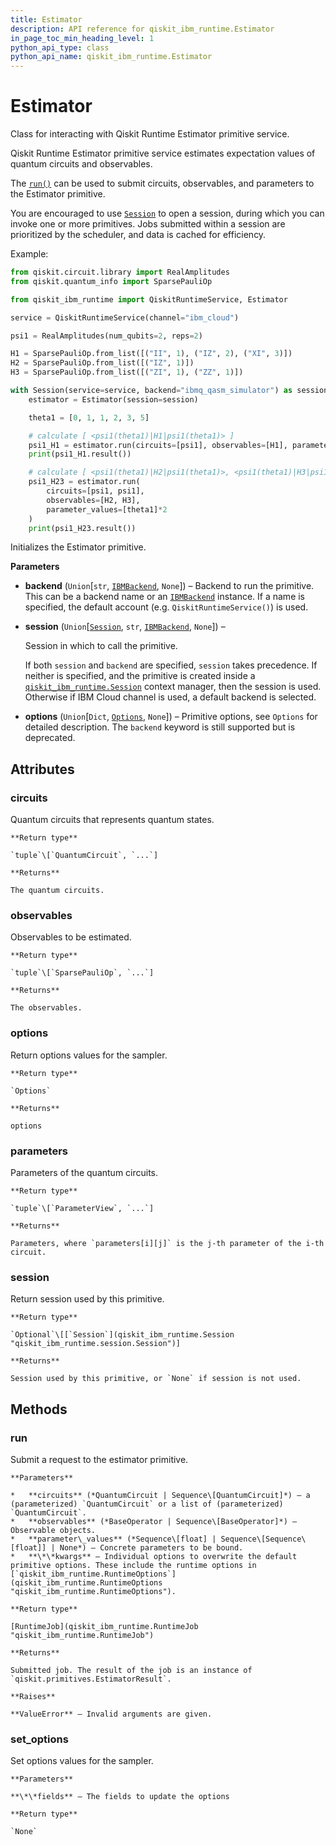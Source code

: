 ```yaml
---
title: Estimator
description: API reference for qiskit_ibm_runtime.Estimator
in_page_toc_min_heading_level: 1
python_api_type: class
python_api_name: qiskit_ibm_runtime.Estimator
---
```


# Estimator

<Class id="qiskit_ibm_runtime.Estimator" github="https://github.com/qiskit/qiskit-ibm-runtime/tree/stable/0.19/qiskit_ibm_runtime/estimator.py" signature="Estimator(backend=None, session=None, options=None)">
  Class for interacting with Qiskit Runtime Estimator primitive service.

  Qiskit Runtime Estimator primitive service estimates expectation values of quantum circuits and observables.

  The [`run()`](#qiskit_ibm_runtime.Estimator.run "qiskit_ibm_runtime.Estimator.run") can be used to submit circuits, observables, and parameters to the Estimator primitive.

  You are encouraged to use [`Session`](qiskit_ibm_runtime.Session "qiskit_ibm_runtime.Session") to open a session, during which you can invoke one or more primitives. Jobs submitted within a session are prioritized by the scheduler, and data is cached for efficiency.

  Example:

  ```python
  from qiskit.circuit.library import RealAmplitudes
  from qiskit.quantum_info import SparsePauliOp

  from qiskit_ibm_runtime import QiskitRuntimeService, Estimator

  service = QiskitRuntimeService(channel="ibm_cloud")

  psi1 = RealAmplitudes(num_qubits=2, reps=2)

  H1 = SparsePauliOp.from_list([("II", 1), ("IZ", 2), ("XI", 3)])
  H2 = SparsePauliOp.from_list([("IZ", 1)])
  H3 = SparsePauliOp.from_list([("ZI", 1), ("ZZ", 1)])

  with Session(service=service, backend="ibmq_qasm_simulator") as session:
      estimator = Estimator(session=session)

      theta1 = [0, 1, 1, 2, 3, 5]

      # calculate [ <psi1(theta1)|H1|psi1(theta1)> ]
      psi1_H1 = estimator.run(circuits=[psi1], observables=[H1], parameter_values=[theta1])
      print(psi1_H1.result())

      # calculate [ <psi1(theta1)|H2|psi1(theta1)>, <psi1(theta1)|H3|psi1(theta1)> ]
      psi1_H23 = estimator.run(
          circuits=[psi1, psi1],
          observables=[H2, H3],
          parameter_values=[theta1]*2
      )
      print(psi1_H23.result())
  ```

  Initializes the Estimator primitive.

  **Parameters**

  *   **backend** (`Union`\[`str`, [`IBMBackend`](qiskit_ibm_runtime.IBMBackend "qiskit_ibm_runtime.ibm_backend.IBMBackend"), `None`]) – Backend to run the primitive. This can be a backend name or an [`IBMBackend`](qiskit_ibm_runtime.IBMBackend "qiskit_ibm_runtime.IBMBackend") instance. If a name is specified, the default account (e.g. `QiskitRuntimeService()`) is used.

  *   **session** (`Union`\[[`Session`](qiskit_ibm_runtime.Session "qiskit_ibm_runtime.session.Session"), `str`, [`IBMBackend`](qiskit_ibm_runtime.IBMBackend "qiskit_ibm_runtime.ibm_backend.IBMBackend"), `None`]) –

      Session in which to call the primitive.

      If both `session` and `backend` are specified, `session` takes precedence. If neither is specified, and the primitive is created inside a [`qiskit_ibm_runtime.Session`](qiskit_ibm_runtime.Session "qiskit_ibm_runtime.Session") context manager, then the session is used. Otherwise if IBM Cloud channel is used, a default backend is selected.

  *   **options** (`Union`\[`Dict`, [`Options`](qiskit_ibm_runtime.options.Options "qiskit_ibm_runtime.options.options.Options"), `None`]) – Primitive options, see `Options` for detailed description. The `backend` keyword is still supported but is deprecated.

  ## Attributes

  ### circuits

  <Attribute id="qiskit_ibm_runtime.Estimator.circuits" name="circuits">
    Quantum circuits that represents quantum states.

    **Return type**

    `tuple`\[`QuantumCircuit`, `...`]

    **Returns**

    The quantum circuits.
  </Attribute>

  ### observables

  <Attribute id="qiskit_ibm_runtime.Estimator.observables" name="observables">
    Observables to be estimated.

    **Return type**

    `tuple`\[`SparsePauliOp`, `...`]

    **Returns**

    The observables.
  </Attribute>

  ### options

  <Attribute id="qiskit_ibm_runtime.Estimator.options" name="options">
    Return options values for the sampler.

    **Return type**

    `Options`

    **Returns**

    options
  </Attribute>

  ### parameters

  <Attribute id="qiskit_ibm_runtime.Estimator.parameters" name="parameters">
    Parameters of the quantum circuits.

    **Return type**

    `tuple`\[`ParameterView`, `...`]

    **Returns**

    Parameters, where `parameters[i][j]` is the j-th parameter of the i-th circuit.
  </Attribute>

  ### session

  <Attribute id="qiskit_ibm_runtime.Estimator.session" name="session">
    Return session used by this primitive.

    **Return type**

    `Optional`\[[`Session`](qiskit_ibm_runtime.Session "qiskit_ibm_runtime.session.Session")]

    **Returns**

    Session used by this primitive, or `None` if session is not used.
  </Attribute>

  ## Methods

  ### run

  <Function id="qiskit_ibm_runtime.Estimator.run" name="run" signature="run(circuits, observables, parameter_values=None, **kwargs)">
    Submit a request to the estimator primitive.

    **Parameters**

    *   **circuits** (*QuantumCircuit | Sequence\[QuantumCircuit]*) – a (parameterized) `QuantumCircuit` or a list of (parameterized) `QuantumCircuit`.
    *   **observables** (*BaseOperator | Sequence\[BaseOperator]*) – Observable objects.
    *   **parameter\_values** (*Sequence\[float] | Sequence\[Sequence\[float]] | None*) – Concrete parameters to be bound.
    *   **\*\*kwargs** – Individual options to overwrite the default primitive options. These include the runtime options in [`qiskit_ibm_runtime.RuntimeOptions`](qiskit_ibm_runtime.RuntimeOptions "qiskit_ibm_runtime.RuntimeOptions").

    **Return type**

    [RuntimeJob](qiskit_ibm_runtime.RuntimeJob "qiskit_ibm_runtime.RuntimeJob")

    **Returns**

    Submitted job. The result of the job is an instance of `qiskit.primitives.EstimatorResult`.

    **Raises**

    **ValueError** – Invalid arguments are given.
  </Function>

  ### set\_options

  <Function id="qiskit_ibm_runtime.Estimator.set_options" name="set_options" signature="set_options(**fields)">
    Set options values for the sampler.

    **Parameters**

    **\*\*fields** – The fields to update the options

    **Return type**

    `None`
  </Function>
</Class>

